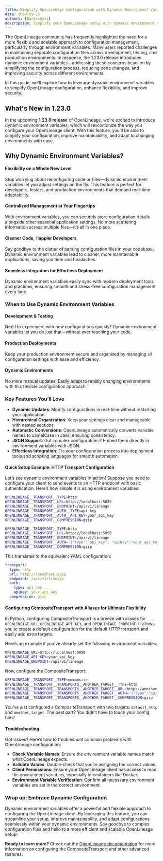```yaml
---
title: Simplify OpenLineage Configuration with Dynamic Environment Variables
date: 2024-09-25
authors: [Dardzinski]
description: Simplify your OpenLineage setup with dynamic environment variables. This innovative approach offers flexibility, centralized management, and seamless integration. Easily configure the client without modifying code or configuration files. Ideal for development, testing, and production environments.
---
```



The OpenLineage community has frequently highlighted the need for a more flexible and scalable approach to configuration management, particularly through environment variables.
Many users reported challenges in maintaining separate configuration files across development, testing, and production environments.
In response, the 1.23.0 release introduces dynamic environment variables—addressing these concerns head-on by simplifying the configuration process, 
reducing code changes, and improving security across different environments.


In this guide, we'll explore how to leverage dynamic environment variables to simplify OpenLineage configuration, enhance flexibility, and improve security.

<!--truncate-->

## What's New in 1.23.0

In the upcoming **1.23.0 release** of OpenLineage, we're excited to introduce dynamic environment variables, which will revolutionize the way you configure your OpenLineage client. With this feature, you'll be able to simplify your configuration, improve maintainability, and adapt to changing environments with ease.

## Why Dynamic Environment Variables?

#### Flexibility on a Whole New Level
Stop worrying about reconfiguring code or files—dynamic environment variables let you adjust settings on the fly. This feature is perfect for developers, testers, and production environments that demand real-time adaptability.

#### Centralized Management at Your Fingertips
With environment variables, you can securely store configuration details alongside other essential application settings. No more scattering information across multiple files—it’s all in one place.

#### Cleaner Code, Happier Developers
Say goodbye to the clutter of parsing configuration files in your codebase. Dynamic environment variables lead to cleaner, more maintainable applications, saving you time and headaches.

#### Seamless Integration for Effortless Deployment
Dynamic environment variables easily sync with modern deployment tools and practices, ensuring smooth and stress-free configuration management every time.

### When to Use Dynamic Environment Variables

#### Development & Testing
Need to experiment with new configurations quickly? Dynamic environment variables let you do just that—without ever touching your code.

#### Production Deployments
Keep your production environment secure and organized by managing all configuration settings with ease and efficiency.

#### Dynamic Environments
No more manual updates! Easily adapt to rapidly changing environments with this flexible configuration approach.

### Key Features You’ll Love
* **Dynamic Updates**: Modify configurations in real-time without restarting your application.
* **Hierarchical Organization**: Keep your settings clear and manageable with nested sections.
* **Automatic Conversions**: OpenLineage automatically converts variable names to camelCase in Java, ensuring consistency.
* **JSON Support**: Got complex configurations? Embed them directly in environment variables with JSON.
* **Effortless Integration**: Tie your configuration process into deployment tools and scripting languages for smooth automation.


#### Quick Setup Example: HTTP Transport Configuration

Let’s see dynamic environment variables in action! Suppose you need to configure your client to send events to an HTTP endpoint with basic authentication. Here’s how simple it is using environment variables:

<Tabs groupId="configs">
<TabItem value="java" label="Java HTTP Transport">

```sh
OPENLINEAGE__TRANSPORT__TYPE=http
OPENLINEAGE__TRANSPORT__URL=http://localhost:5050
OPENLINEAGE__TRANSPORT__ENDPOINT=/api/v1/lineage
OPENLINEAGE__TRANSPORT__AUTH__TYPE=api_key
OPENLINEAGE__TRANSPORT__AUTH__API_KEY=your_api_key
OPENLINEAGE__TRANSPORT__COMPRESSION=gzip
```
</TabItem>

<TabItem value="python" label="Python HTTP Transport">

```sh
OPENLINEAGE__TRANSPORT__TYPE=http
OPENLINEAGE__TRANSPORT__URL=http://localhost:5050
OPENLINEAGE__TRANSPORT__ENDPOINT=/api/v1/lineage
OPENLINEAGE__TRANSPORT__AUTH='{"type":"api_key", "apiKey":"your_api_key"}'
OPENLINEAGE__TRANSPORT__COMPRESSION=gzip
```
</TabItem>

</Tabs>

This translates to the equivalent YAML configuration:

```yaml
transport:
  type: http
  url: http://localhost:5050
  endpoint: /api/v1/lineage
  auth:
    type: api_key
    apiKey: your_api_key
  compression: gzip
```


#### Configuring CompositeTransport with Aliases for Ultimate Flexibility

In Python, configuring CompositeTransport is a breeze with aliases for `OPENLINEAGE_URL`, `OPENLINEAGE_API_KEY`, and `OPENLINEAGE_ENDPOINT`.
It allows you to create a default configuration for the default HTTP transport and easily add extra targets.

Here’s an example if you’ve already set the following environment variables:
```sh
OPENLINEAGE_URL=http://localhost:5050
OPENLINEAGE_API_KEY=your_api_key
OPENLINEAGE_ENDPOINT=/api/v1/lineage
```

Now, configure the CompositeTransport:
```sh
OPENLINEAGE__TRANSPORT__TYPE=composite
OPENLINEAGE__TRANSPORT__TRANSPORTS__ANOTHER_TARGET__TYPE=http
OPENLINEAGE__TRANSPORT__TRANSPORTS__ANOTHER_TARGET__URL=http://another_host:5050
OPENLINEAGE__TRANSPORT__TRANSPORTS__ANOTHER_TARGET__AUTH='{"type":"api_key", "apiKey":"random_token"}'
OPENLINEAGE__TRANSPORT__TRANSPORTS__ANOTHER_TARGET__COMPRESSION=gzip
```

You’ve just configured a CompositeTransport with two targets: `default_http` and `another_target`. The best part? You didn’t have to touch your config files!

#### Troubleshooting

Got issues? Here’s how to troubleshoot common problems with OpenLineage configuration:

* **Check Variable Names**: Ensure the environment variable names match what OpenLineage expects.
* **Validate Values**: Double-check that you’re assigning the correct values.
* **Client Permissions**: Ensure your OpenLineage client has access to read the environment variables, especially in containers like Docker.
* **Environment Variable Verification**: Confirm all necessary environment variables are set in the correct environment.

### Wrap up: Embrace Dynamic Configuration

Dynamic environment variables offer a powerful and flexible approach to configuring the OpenLineage client. By leveraging this feature, you can streamline your setup, improve maintainability, and adapt configurations seamlessly within your dynamic environments. Say goodbye to complex configuration files and hello to a more efficient and scalable OpenLineage setup!

**Ready to learn more?** Check out the [OpenLineage documentation](https://openlineage.io/docs) for more information on configuring the CompositeTransport and other advanced features.

